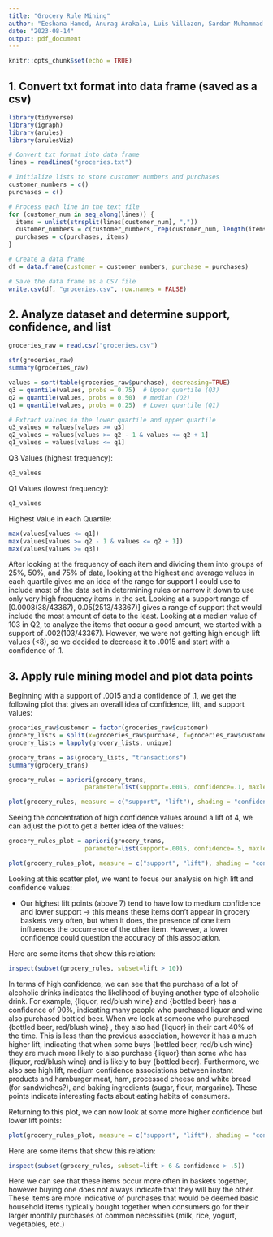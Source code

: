 ---
title: "Grocery Rule Mining"
author: "Eeshana Hamed, Anurag Arakala, Luis Villazon, Sardar Muhammad Ahmad Ali"
date: "2023-08-14"
output: pdf_document
---

```{r setup, include=FALSE}
knitr::opts_chunk$set(echo = TRUE)
```

## 1. Convert txt format into data frame (saved as a csv)
```{r step1, echo=FALSE, message=FALSE, warning=FALSE}
library(tidyverse)
library(igraph)
library(arules)  
library(arulesViz)

# Convert txt format into data frame
lines = readLines("groceries.txt")

# Initialize lists to store customer numbers and purchases
customer_numbers = c()
purchases = c()

# Process each line in the text file
for (customer_num in seq_along(lines)) {
  items = unlist(strsplit(lines[customer_num], ","))
  customer_numbers = c(customer_numbers, rep(customer_num, length(items)))
  purchases = c(purchases, items)
}

# Create a data frame
df = data.frame(customer = customer_numbers, purchase = purchases)

# Save the data frame as a CSV file
write.csv(df, "groceries.csv", row.names = FALSE)
```

## 2. Analyze dataset and determine support, confidence, and list
```{r step2, echo=FALSE, message=FALSE, warning=FALSE}
groceries_raw = read.csv("groceries.csv")

str(groceries_raw)
summary(groceries_raw)
```

```{r step2a, echo=FALSE, message=FALSE, warning=FALSE}
values = sort(table(groceries_raw$purchase), decreasing=TRUE)
q3 = quantile(values, probs = 0.75)  # Upper quartile (Q3)
q2 = quantile(values, probs = 0.50)  # median (Q2)
q1 = quantile(values, probs = 0.25)  # Lower quartile (Q1)

# Extract values in the lower quartile and upper quartile
q3_values = values[values >= q3]
q2_values = values[values >= q2 - 1 & values <= q2 + 1]
q1_values = values[values <= q1]
```
Q3 Values (highest frequency): 
```{r step2b, echo=FALSE, message=FALSE, warning=FALSE}
q3_values
```
Q1 Values (lowest frequency): 
```{r step2c, echo=FALSE, message=FALSE, warning=FALSE}
q1_values
```
Highest Value in each Quartile:
```{r step2d, echo=FALSE, message=FALSE, warning=FALSE}
max(values[values <= q1])
max(values[values >= q2 - 1 & values <= q2 + 1])
max(values[values >= q3])
```

After looking at the frequency of each item and dividing them into groups of 25%, 50%, and 75% of data, looking at the highest and average values in each quartile gives me an idea of the range for support I could use to include most of the data set in determining rules or narrow it down to use only very high frequency items in the set. Looking at a support range of [0.0008(38/43367), 0.05(2513/43367)] gives a range of support that would include the most amount of data to the least. Looking at a median value of 103 in Q2, to analyze the items that occur a good amount, we started with a support of .002(103/43367). However, we were not getting high enough lift values (<8), so we decided to decrease it to .0015 and start with a confidence of .1.   


## 3. Apply rule mining model and plot data points
Beginning with a support of .0015 and a confidence of .1, we get the following plot that gives an overall idea of confidence, lift, and support values:
```{r step3, include=FALSE, message=FALSE, warning=FALSE}
groceries_raw$customer = factor(groceries_raw$customer)
grocery_lists = split(x=groceries_raw$purchase, f=groceries_raw$customer)
grocery_lists = lapply(grocery_lists, unique)

grocery_trans = as(grocery_lists, "transactions")
summary(grocery_trans)

grocery_rules = apriori(grocery_trans, 
                     parameter=list(support=.0015, confidence=.1, maxlen=4))
```

```{r step3plot, echo=FALSE, message=FALSE, warning=FALSE}
plot(grocery_rules, measure = c("support", "lift"), shading = "confidence")
```

Seeing the concentration of high confidence values around a lift of 4, we can adjust the plot to get a better idea of the values: 
```{r step4, include=FALSE, message=FALSE, warning=FALSE}
grocery_rules_plot = apriori(grocery_trans, 
                     parameter=list(support=.0015, confidence=.5, maxlen=4))
```

```{r step4plot, echo=FALSE, message=FALSE, warning=FALSE}
plot(grocery_rules_plot, measure = c("support", "lift"), shading = "confidence")
```

Looking at this scatter plot, we want to focus our analysis on high lift and confidence values: 

* Our highest lift points (above 7) tend to have low to medium confidence and lower support -> this means these items don't appear in grocery baskets very often, but when it does, the presence of one item influences the occurrence of the other item. However, a lower confidence could question the accuracy of this association. 

Here are some items that show this relation: 
```{r step5, echo=FALSE, message=FALSE, warning=FALSE}
inspect(subset(grocery_rules, subset=lift > 10))
```

In terms of high confidence, we can see that the purchase of a lot of alcoholic drinks indicates the likelihood of buying another type of alcoholic drink. For example, {liquor, red/blush wine} and {bottled beer}  has a confidence of 90%, indicating many people who purchased liquor and wine also purchased bottled beer. When we look at someone who purchased {bottled beer, red/blush wine} , they also had {liquor} in their cart 40% of the time. This is less than the previous association, however it has a much higher lift, indicating that when some buys {bottled beer, red/blush wine} they are much more likely to also purchase {liquor} than some who has {liquor, red/blush wine} and is likely to buy {bottled beer}. Furthermore, we also see high lift, medium confidence associations between instant products and hamburger meat, ham, processed cheese and white bread (for sandwiches?), and baking ingredients (sugar, flour, margarine). These points indicate interesting facts about eating habits of consumers. 

Returning to this plot, we can now look at some more higher confidence but lower lift points: 
```{r step6plot, echo=FALSE, message=FALSE, warning=FALSE}
plot(grocery_rules_plot, measure = c("support", "lift"), shading = "confidence")
```
Here are some items that show this relation:
```{r step6, echo=FALSE, message=FALSE, warning=FALSE}
inspect(subset(grocery_rules, subset=lift > 6 & confidence > .5))
```

Here we can see that these items occur more often in baskets together, however buying one does not always indicate that they will buy the other. These items are more indicative of purchases that would be deemed basic household items typically bought together when consumers go for their larger monthly purchases of common necessities (milk, rice, yogurt, vegetables, etc.) 
